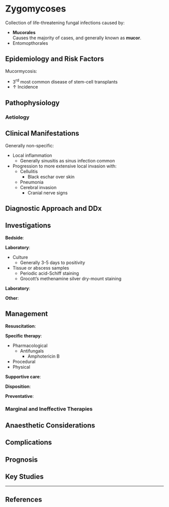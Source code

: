 # Zygomycoses

Collection of life-threatening fungal infections caused by:

* **Mucorales**\
Causes the majority of cases, and generally known as **mucor**.
* Entomopthorales

## Epidemiology and Risk Factors

Mucormycosis:

* 3^rd^ most common disease of stem-cell transplants
* ↑ Incidence 

## Pathophysiology

### Aetiology

## Clinical Manifestations

Generally non-specific:

* Local inflammation
	* Generally sinusitis as sinus infection common
* Progression to more extensive local invasion with:
	* Cellulitis
		* Black eschar over skin
	* Pneumonia
	* Cerebral invasion
		* Cranial nerve signs

## Diagnostic Approach and DDx

## Investigations

**Bedside**:

**Laboratory**:

* Culture
	* Generally 3-5 days to positivity
* Tissue or abscess samples
	* Periodic acid-Schiff staining
	* Grocott's methenamine silver dry-mount staining

**Laboratory**:

**Other**:

## Management

**Resuscitation**:\


**Specific therapy**:

* Pharmacological
	* Antifungals
		* Amphotericin B
* Procedural
* Physical

**Supportive care**:

**Disposition**:

**Preventative**:


### Marginal and Ineffective Therapies

## Anaesthetic Considerations

## Complications

## Prognosis

## Key Studies


---

## References
